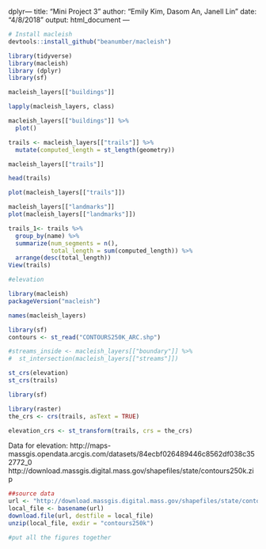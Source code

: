 dplyr---
title: "Mini Project 3"
author: "Emily Kim, Dasom An, Janell Lin"
date: "4/8/2018"
output: html_document
---

```r
# Install macleish
devtools::install_github("beanumber/macleish")

library(tidyverse)
library(macleish)
library (dplyr)
library(sf)
```

```r
macleish_layers[["buildings"]]

lapply(macleish_layers, class)

macleish_layers[["buildings"]] %>%
  plot()

trails <- macleish_layers[["trails"]] %>%
  mutate(computed_length = st_length(geometry))

macleish_layers[["trails"]]

head(trails)

plot(macleish_layers[["trails"]])

macleish_layers[["landmarks"]]
plot(macleish_layers[["landmarks"]])

trails_1<- trails %>%
  group_by(name) %>%
  summarize(num_segments = n(), 
            total_length = sum(computed_length)) %>%
  arrange(desc(total_length))
View(trails)

```


```r

#elevation

library(macleish)
packageVersion("macleish")

names(macleish_layers)

library(sf)
contours <- st_read("CONTOURS250K_ARC.shp")

#streams_inside <- macleish_layers[["boundary"]] %>%
#  st_intersection(macleish_layers[["streams"]])

st_crs(elevation)
st_crs(trails)

library(sf)

library(raster)
the_crs <- crs(trails, asText = TRUE)

elevation_crs <- st_transform(trails, crs = the_crs)

```

Data for elevation:
http://maps-massgis.opendata.arcgis.com/datasets/84ecbf026489446c8562df038c352772_0
http://download.massgis.digital.mass.gov/shapefiles/state/contours250k.zip
```r
##source data
url <- "http://download.massgis.digital.mass.gov/shapefiles/state/contours250k.zip"
local_file <- basename(url)
download.file(url, destfile = local_file)
unzip(local_file, exdir = "contours250k")
```

```r
#put all the figures together
```

